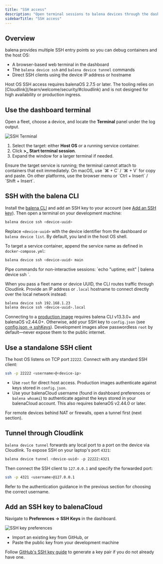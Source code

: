 ```yaml
---
title: "SSH access"
description: "Open terminal sessions to balena devices through the dashboard, CLI, or direct SSH."
sidebarTitle: "SSH access"
---
```


## Overview

balena provides multiple SSH entry points so you can debug containers and the host OS:

- A browser-based web terminal in the dashboard
- The `balena device ssh` and `balena device tunnel` commands
- Direct SSH clients using the device IP address or hostname

<Info>
Host OS SSH access requires balenaOS 2.7.5 or later. The tooling relies on [Cloudlink](/learn/welcome/security/#cloudlink) and is not designed for high availability or production ingress.
</Info>

## Use the dashboard terminal

Open a fleet, choose a device, and locate the **Terminal** panel under the log output.

![SSH Terminal](https://docs.balena.io/img/common/device/terminal.webp)

1. Select the target: either **Host OS** or a running service container.
2. Click **>_ Start terminal session**.
3. Expand the window for a larger terminal if needed.

<Note>
Ensure the target service is running; the terminal cannot attach to containers that exit immediately. On macOS, use `⌘ + C` / `⌘ + V` for copy and paste. On other platforms, use the browser menu or `Ctrl + Insert` / `Shift + Insert`.
</Note>

## SSH with the balena CLI

Install the [balena CLI](/reference/balena-cli) and add an SSH key to your account (see [Add an SSH key](#add-an-ssh-key-to-balenacloud)). Then open a terminal on your development machine:

```bash
balena device ssh <device-uuid>
```

Replace `<device-uuid>` with the device identifier from the dashboard or `balena device list`. By default, you land in the host OS shell.

To target a service container, append the service name as defined in `docker-compose.yml`:

```bash
balena device ssh <device-uuid> main
```

<Info>
Pipe commands for non-interactive sessions: `echo "uptime; exit" | balena device ssh <device-uuid>`.
</Info>

When you pass a fleet name or device UUID, the CLI routes traffic through Cloudlink. Provide an IP address or `.local` hostname to connect directly over the local network instead:

```bash
balena device ssh 192.168.1.23
balena device ssh <device-uuid>.local
```

Connecting to a [production image](/reference/OS/overview#development-vs-production-mode) requires balena CLI v13.3.0+ and balenaOS v2.44.0+. Otherwise, add your SSH key to `config.json` (see [config.json → sshKeys](/reference/OS/configuration/#sshkeys)). Development images allow passwordless `root` by default—never expose them to the public internet.

## Use a standalone SSH client

The host OS listens on TCP port `22222`. Connect with any standard SSH client:

```bash
ssh -p 22222 <username>@<device-ip>
```

- Use `root` for direct host access. Production images authenticate against keys stored in `config.json`.
- Use your balenaCloud username (found in dashboard preferences or `balena whoami`) to authenticate against the keys stored in your balenaCloud account. This also requires balenaOS v2.44.0 or later.

For remote devices behind NAT or firewalls, open a tunnel first (next section).

## Tunnel through Cloudlink

`balena device tunnel` forwards any local port to a port on the device via Cloudlink. To expose SSH on your laptop's port `4321`:

```bash
balena device tunnel <device-uuid> -p 22222:4321
```

Then connect the SSH client to `127.0.0.1` and specify the forwarded port:

```bash
ssh -p 4321 <username>@127.0.0.1
```

Refer to the authentication guidance in the previous section for choosing the correct username.

## Add an SSH key to balenaCloud

Navigate to **Preferences → SSH Keys** in the dashboard.

![SSH key preferences](https://docs.balena.io/img/common/main_dashboard/eekVBTI.webp)

- Import an existing key from GitHub, or
- Paste the public key from your development machine

Follow [GitHub's SSH key guide](https://docs.github.com/en/authentication/connecting-to-github-with-ssh) to generate a key pair if you do not already have one.
